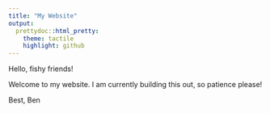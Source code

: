 ---
title: "My Website"
output:
  prettydoc::html_pretty:
    theme: tactile
    highlight: github
---

Hello, fishy friends!

Welcome to my website. I am currently building this out, so patience please!

Best,
Ben
